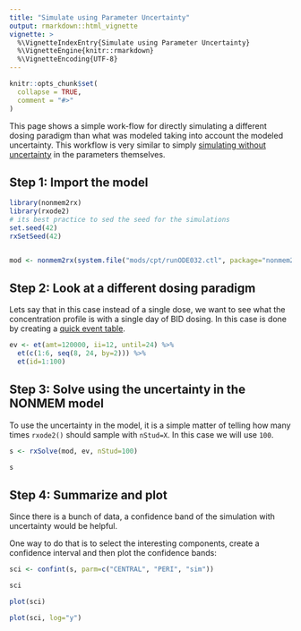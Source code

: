 ```yaml
---
title: "Simulate using Parameter Uncertainty"
output: rmarkdown::html_vignette
vignette: >
  %\VignetteIndexEntry{Simulate using Parameter Uncertainty}
  %\VignetteEngine{knitr::rmarkdown}
  %\VignetteEncoding{UTF-8}
---
```


```r
knitr::opts_chunk$set(
  collapse = TRUE,
  comment = "#>"
)
```

This page shows a simple work-flow for directly simulating a different
dosing paradigm than what was modeled taking into account the modeled
uncertainty. This workflow is very similar to simply [simulating
without uncertainty](simuate-new-dosing.html) in the parameters
themselves.

## Step 1: Import the model

```r
library(nonmem2rx)
library(rxode2)
# its best practice to sed the seed for the simulations
set.seed(42)
rxSetSeed(42)


mod <- nonmem2rx(system.file("mods/cpt/runODE032.ctl", package="nonmem2rx"), lst=".res", save=FALSE)
```

## Step 2: Look at a different dosing paradigm

Lets say that in this case instead of a single dose, we want to see
what the concentration profile is with a single day of BID dosing.  In
this case is done by creating a [quick event
table](https://nlmixr2.github.io/rxode2/articles/rxode2-event-table.html).

```r
ev <- et(amt=120000, ii=12, until=24) %>%
  et(c(1:6, seq(8, 24, by=2))) %>%
  et(id=1:100)
```


## Step 3: Solve using the uncertainty in the NONMEM model

To use the uncertainty in the model, it is a simple matter of telling
how many times `rxode2()` should sample with `nStud=X`.  In this case
we will use `100`.

```r
s <- rxSolve(mod, ev, nStud=100)

s
```

## Step 4: Summarize and plot

Since there is a bunch of data, a confidence band of the simulation with uncertainty would be helpful. 

One way to do that is to select the interesting components, create a confidence interval and then plot the confidence bands:



```r
sci <- confint(s, parm=c("CENTRAL", "PERI", "sim"))

sci

plot(sci)

plot(sci, log="y")
```
